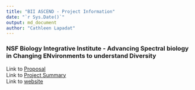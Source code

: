 ```yaml
---
title: "BII ASCEND - Project Information"
date: "`r Sys.Date()`"
output: md_document
author: "Cathleen Lapadat"
---
```

### NSF Biology Integrative Institute - Advancing Spectral biology in Changing ENvironments to understand Diversity

Link to [Proposal](https://drive.google.com/file/d/1DzDJ5TfYt8i7mjPnwbB2NKDqxrBN5PWM/view?usp=sharing)  
Link to [Project Summary](https://drive.google.com/file/d/1qRAYl86bQVNF1m3Kh9XgsxjNb8HKzpTf/view?usp=sharing)  
Link to [website](https://spectralbiology.org)  